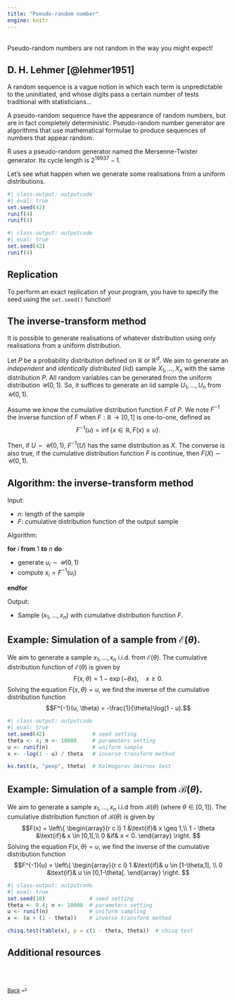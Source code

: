 ```yaml
---
title: "Pseudo-random number"
engine: knitr
---
```


<br>
Pseudo-random numbers are not random in the way you might expect!


::: {.callout-note appearance="simple"}

## D. H. Lehmer [@lehmer1951]

A random sequence is a vague notion in which each term is unpredictable to the uninitiated, and whose digits pass a certain number of tests traditional with statisticians...

:::

A pseudo-random sequence have the appearance of random numbers, but are in fact completely deterministic. Pseudo-random number generator are algorithms that use mathematical formulae to produce sequences of numbers that appear random.

R uses a pseudo-random generator named the Mersenne-Twister generator. Its cycle length is $2^{19937} - 1$.


Let's see what happen when we generate some realisations from a uniform distributions.

```r
#| class-output: outputcode
#| eval: true
set.seed(42)
runif(4)
runif(4)
```

```r
#| class-output: outputcode
#| eval: true
set.seed(42)
runif(4)
```

::: {.callout-important icon=false}
## Replication

To perform an exact replication of your program, you have to specify the seed using the `set.seed()` function!
:::


## The inverse-transform method

It is possible to generate realisations of whatever distribution using only realisations from a uniform distribution.

Let $P$ be a probability distribution defined on $\mathbb{R}$ or $\mathbb{R}^d$. We aim to generate an _independent_ and _identically distributed_ (iid) sample $X_1, \dots, X_n$ with the same distribution $P$. All random variables can be generated from the uniform distribution $\mathcal{U}(0, 1)$. So, it suffices to generate an iid sample $U_1, \dots, U_n$ from $\mathcal{U}(0, 1)$.

Assume we know the cumulative distribution function $F$ of $P$. We note $F^{-1}$ the inverse function of $F$ when $F: \mathbb{R} \rightarrow [0, 1]$ is one-to-one, defined as
$$F^{-1}(u) = \inf \{x \in \mathbb{R}, F(x) \geq u\}.$$

Then, if $U \sim \mathcal{U}(0, 1)$, $F^{-1}(U)$ has the same distribution as $X$. The converse is also true, if the cumulative distribution function $F$ is continue, then $F(X) \sim \mathcal{U}(0, 1)$.

::: {.callout-note icon=false}
## Algorithm: the inverse-transform method

Input:

* $n$: length of the sample
* $F$: cumulative distribution function of the output sample

Algorithm:

<div class="pseudocode">

**for** $i$ **from** $1$ **to** $n$ **do**

* generate $u_i \sim \mathcal{U}(0, 1)$
* compute $x_i = F^{-1}(u_i)$

**endfor**
</div>

Output:

* Sample $(x_1, \dots, x_n)$ with cumulative distribution function $F$.
:::

::: {.callout-note appearance="simple"}

## Example: Simulation of a sample from $\mathcal{E}(\theta)$.

We aim to generate a sample $x_1, \dots, x_n$ i.i.d. from $\mathcal{E}(\theta)$. The cumulative distribution function of $\mathcal{E}(\theta)$ is given by
$$F(x, \theta) = 1 - \exp(-\theta x), \quad x \geq 0.$$
Solving the equation $F(x, \theta) = u$, we find the inverse of the cumulative distribution function
$$F^{-1}(u, \theta) = -\frac{1}{\theta}\log(1 - u).$$

```r
#| class-output: outputcode
#| eval: true
set.seed(42)               # seed setting
theta <- 4; n <- 10000     # parameters setting
u <- runif(n)              # uniform sample
x <- -log(1 - u) / theta   # inverse transform method

ks.test(x, "pexp", theta)  # Kolmogorov Smirnov test
```

:::

::: {.callout-note appearance="simple"}

## Example: Simulation of a sample from $\mathcal{B}(\theta)$.

We aim to generate a sample $x_1, \dots, x_n$ i.i.d from $\mathcal{B}(\theta)$ (where $\theta \in [0,1]$). The cumulative distribution function of $\mathcal{B}(\theta)$ is given by
$$F(x) = \left\{
\begin{array}{r c l}
    1 &\text{if}& x \geq 1,\\
    1 - \theta &\text{if}& x \in [0,1[,\\
    0 &if& x < 0.
\end{array}
\right.
$$ 
Solving the equation $F(x, \theta) = u$, we find the inverse of the cumulative distribution function
$$F^{-1}(u) = \left\{
\begin{array}{r c l}
    1 &\text{if}& u \in [1-\theta,1], \\
    0 &\text{if}& u \in [0,1-\theta[.
\end{array}
\right.
$$

```r
#| class-output: outputcode
#| eval: true
set.seed(10)              # seed setting
theta <- 0.4; n <- 10000  # parameters setting
u <- runif(n)             # uniform sampling
x <- (u > (1 - theta))    # inverse transform method

chisq.test(table(x), p = c(1 - theta, theta))  # chisq test
```

:::

## Additional resources

::: {#refs}
:::

<br><br>

::: {style="font-size: 0.875em;"}
[Back](/weeks/week-8.qmd) ⏎
:::